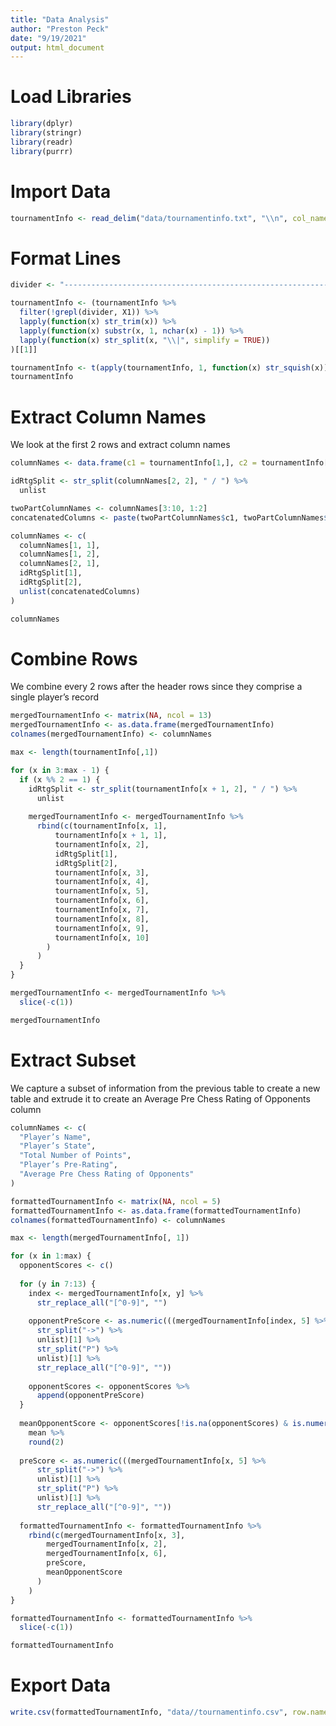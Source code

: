 ```yaml
---
title: "Data Analysis"
author: "Preston Peck"
date: "9/19/2021"
output: html_document
---
```


# Load Libraries

```r
library(dplyr)
library(stringr)
library(readr)
library(purrr)
```

# Import Data

```r
tournamentInfo <- read_delim("data/tournamentinfo.txt", "\\n", col_names = FALSE, show_col_types = FALSE)
```

# Format Lines

```r
divider <- "-----------------------------------------------------------------------------------------"

tournamentInfo <- (tournamentInfo %>%
  filter(!grepl(divider, X1)) %>%
  lapply(function(x) str_trim(x)) %>%
  lapply(function(x) substr(x, 1, nchar(x) - 1)) %>%
  lapply(function(x) str_split(x, "\\|", simplify = TRUE))
)[[1]]

tournamentInfo <- t(apply(tournamentInfo, 1, function(x) str_squish(x)))
tournamentInfo
```

# Extract Column Names
We look at the first 2 rows and extract column names
```r
columnNames <- data.frame(c1 = tournamentInfo[1,], c2 = tournamentInfo[2,])

idRtgSplit <- str_split(columnNames[2, 2], " / ") %>%
  unlist

twoPartColumnNames <- columnNames[3:10, 1:2]
concatenatedColumns <- paste(twoPartColumnNames$c1, twoPartColumnNames$c2)

columnNames <- c(
  columnNames[1, 1], 
  columnNames[1, 2], 
  columnNames[2, 1], 
  idRtgSplit[1], 
  idRtgSplit[2], 
  unlist(concatenatedColumns)
)

columnNames
```

# Combine Rows

We combine every 2 rows after the header rows since they comprise a single player's record

```r
mergedTournamentInfo <- matrix(NA, ncol = 13)
mergedTournamentInfo <- as.data.frame(mergedTournamentInfo)
colnames(mergedTournamentInfo) <- columnNames

max <- length(tournamentInfo[,1])

for (x in 3:max - 1) {
  if (x %% 2 == 1) {
    idRtgSplit <- str_split(tournamentInfo[x + 1, 2], " / ") %>%
      unlist
    
    mergedTournamentInfo <- mergedTournamentInfo %>%
      rbind(c(tournamentInfo[x, 1],
          tournamentInfo[x + 1, 1],
          tournamentInfo[x, 2],
          idRtgSplit[1],
          idRtgSplit[2],
          tournamentInfo[x, 3],
          tournamentInfo[x, 4],
          tournamentInfo[x, 5],
          tournamentInfo[x, 6],
          tournamentInfo[x, 7],
          tournamentInfo[x, 8],
          tournamentInfo[x, 9],
          tournamentInfo[x, 10]
        )
      )
  }
}

mergedTournamentInfo <- mergedTournamentInfo %>%
  slice(-c(1))

mergedTournamentInfo
```

# Extract Subset

We capture a subset of information from the previous table to create a new table and extrude it to create an Average Pre Chess Rating of Opponents column

```r
columnNames <- c(
  "Player’s Name", 
  "Player’s State", 
  "Total Number of Points", 
  "Player’s Pre-Rating", 
  "Average Pre Chess Rating of Opponents"
)

formattedTournamentInfo <- matrix(NA, ncol = 5)
formattedTournamentInfo <- as.data.frame(formattedTournamentInfo)
colnames(formattedTournamentInfo) <- columnNames

max <- length(mergedTournamentInfo[, 1])

for (x in 1:max) {
  opponentScores <- c()
  
  for (y in 7:13) {
    index <- mergedTournamentInfo[x, y] %>%
      str_replace_all("[^0-9]", "")
    
    opponentPreScore <- as.numeric(((mergedTournamentInfo[index, 5] %>%
      str_split("->") %>%
      unlist)[1] %>%
      str_split("P") %>%
      unlist)[1] %>%
      str_replace_all("[^0-9]", ""))
    
    opponentScores <- opponentScores %>%
      append(opponentPreScore)
  }
  
  meanOpponentScore <- opponentScores[!is.na(opponentScores) & is.numeric(opponentScores)] %>%
    mean %>%
    round(2)
  
  preScore <- as.numeric(((mergedTournamentInfo[x, 5] %>%
      str_split("->") %>%
      unlist)[1] %>%
      str_split("P") %>%
      unlist)[1] %>%
      str_replace_all("[^0-9]", ""))
    
  formattedTournamentInfo <- formattedTournamentInfo %>%
    rbind(c(mergedTournamentInfo[x, 3],
        mergedTournamentInfo[x, 2],
        mergedTournamentInfo[x, 6],
        preScore,
        meanOpponentScore
      )
    )
}

formattedTournamentInfo <- formattedTournamentInfo %>%
  slice(-c(1))

formattedTournamentInfo
```

# Export Data

```r
write.csv(formattedTournamentInfo, "data//tournamentinfo.csv", row.names = FALSE)
```